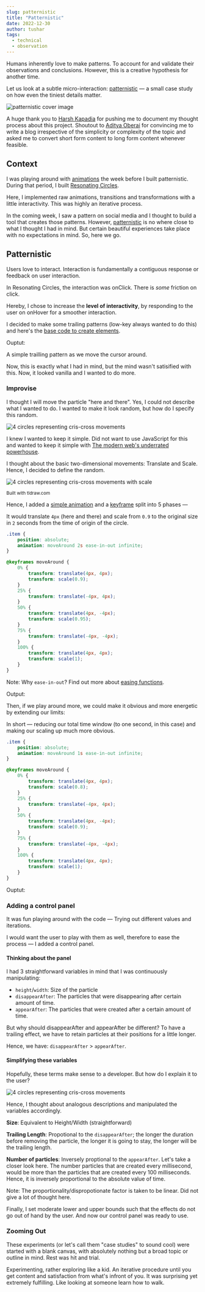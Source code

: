 ---
slug: patternistic
title: "Patternistic"
date: 2022-12-30
author: tushar
tags:
  - technical
  - observation
---

Humans inherently love to make patterns. To account for and validate their observations and conclusions. However, this is a creative hypothesis for another time. 

Let us look at a subtle micro-interaction: [patternistic](https://tusharnankani.github.io/patternistic) — a small case study on how even the tiniest details matter.

![patternistic cover image](/images/patternistic-1.jpg)

A huge thank you to [Harsh Kapadia](https://twitter.com/harshgkapadia) for pushing me to document my thought process about this project. Shoutout to [Aditya Oberai](https://twitter.com/adityaoberai1) for convincing me to write a blog irrespective of the simplicity or complexity of the topic and asked me to convert short form content to long form content whenever feasible.

## Context

I was playing around with [animations](https://developer.mozilla.org/en-US/docs/Web/CSS/animation) the week before I built patternistic. During that period, I built [Resonating Circles](https://tusharnankani.github.io/resonating-circles). 

<p>
  <TwitterTweetEmbed tweetId={"1592461308167098368"} />
</p>

Here, I implemented raw animations, transitions and transformations with a little interactivity. This was highly an iterative process. 

<p>
  <TwitterTweetEmbed tweetId={"1592634802813145088"} />
</p>

In the coming week, I saw a pattern on social media and I thought to build a tool that creates those patterns. However, [patternistic](https://github.com/tusharnankani/patternistic) is no where close to what I thought I had in mind. But certain beautiful experiences take place with no expectations in mind. So, here we go. 

## Patternistic

Users love to interact. Interaction is fundamentally a contiguous response or feedback on user interaction. 

In Resonating Circles, the interaction was onClick. There is _some_ friction on click. 

Hereby, I chose to increase the **level of interactivity**, by responding to the user on onHover for a smoother interaction.

I decided to make some trailing patterns (low-key always wanted to do this) and here's the [base code to create elements](https://github.com/tusharnankani/patternistic/blob/a7a1f585d2c323b2ad5523696dd6eef672a33ce4/script.js#L19-L30).

Ouptut:

<p>
  <TwitterTweetEmbed tweetId={"1594393148704591875"} />
</p>

A simple trailling pattern as we move the cursor around. 

Now, this is exactly what I had in mind, but the mind wasn't satisified with this. Now, it looked vanilla and I wanted to do more. 

### Improvise

I thought I will move the particle "here and there". Yes, I could not describe what I wanted to do. I wanted to make it look random, but how do I specify this random.

![4 circles representing cris-cross movements](/images/patternistic-1.png)

I knew I wanted to keep it simple. Did not want to use JavaScript for this and wanted to keep it simple with [The modern web's underrated powerhouse](https://github.com/readme/featured/css-future). 

I thought about the basic two-dimensional movements: Translate and Scale. Hence, I decided to define the random.

![4 circles representing cris-cross movements with scale](/images/patternistic-2.png)

<sub>Built with tldraw.com</sub>

Hence, I added a [simple animation](https://www.smashingmagazine.com/2011/09/the-guide-to-css-animation-principles-and-examples) and a [keyframe](https://developer.mozilla.org/en-US/docs/Web/CSS/@keyframes) split into 5 phases —

It would translate `4px` (here and there) and scale from `0.9` to the original size in `2` seconds from the time of origin of the circle.

```css
.item {
    position: absolute;
    animation: moveAround 2s ease-in-out infinite;
}

@keyframes moveAround {
    0% {
        transform: translate(4px, 4px);
        transform: scale(0.9);
    }
    25% {
        transform: translate(-4px, 4px);
    }
    50% {
        transform: translate(4px, -4px);
        transform: scale(0.95);
    }
    75% {
        transform: translate(-4px, -4px);
    }
    100% {
        transform: translate(4px, 4px);
        transform: scale(1);
    }
}
```

Note: Why `ease-in-out`? Find out more about [easing functions](https://www.smashingmagazine.com/2022/10/advanced-animations-css/#but-what-is-an-easing-function). 

Output:

<p>
  <TwitterTweetEmbed tweetId={"1594393165905399809"} />
</p>

Then, if we play around more, we could make it obvious and more energetic by extending our limits: 

In short — reducing our total time window (to one second, in this case) and making our scaling up much more obvious.

```css
.item {
    position: absolute;
    animation: moveAround 1s ease-in-out infinite;
}

@keyframes moveAround {
    0% {
        transform: translate(4px, 4px);
        transform: scale(0.8);
    }
    25% {
        transform: translate(-4px, 4px);
    }
    50% {
        transform: translate(4px, -4px);
        transform: scale(0.9);
    }
    75% {
        transform: translate(-4px, -4px);
    }
    100% {
        transform: translate(4px, 4px);
        transform: scale(1);
    }
}
```

Ouptut:

<p>
  <TwitterTweetEmbed tweetId={"1594393132430659584"} />
</p>

### Adding a control panel

It was fun playing around with the code — Trying out different values and iterations. 

I would want the user to play with them as well, therefore to ease the process — I added a control panel. 

#### Thinking about the panel

I had 3 straightforward variables in mind that I was continuously manipulating:

- `height`/`width`: Size of the particle
- `disappearAfter`: The particles that were disappearing after certain amount of time.
- `appearAfter`: The particles that were created after a certain amount of time.

But why should disappearAfter and appearAfter be different? To have a trailing effect, we have to retain particles at their positions for a little longer. 

Hence, we have: `disappearAfter` > `appearAfter`.

#### Simplifying these variables

Hopefully, these terms make sense to a developer. But how do I explain it to the user?

![4 circles representing cris-cross movements](/images/patternistic-3.png)

Hence, I thought about analogous descriptions and manipulated the variables accordingly.

**Size**: Equivalent to Height/Width (straightforward)

**Trailing Length**: Propotional to the `disappearAfter`; the longer the duration before removing the particle, the longer it is going to stay, the longer will be the trailing length.

**Number of particles**: Inversely proptional to the `appearAfter`. Let's take a closer look here. The number particles that are created every millisecond, would be more than the particles that are created every 100 milliseconds. Hence, it is inversely proportional to the absolute value of time.

Note: The proportionality/dispropotionate factor is taken to be linear. Did not give a lot of thought here.

Finally, I set moderate lower and upper bounds such that the effects do not go out of hand by the user. And now our control panel was ready to use.

<p>
  <TwitterTweetEmbed tweetId={"1595513786814803968"} />
</p>

### Zooming Out

These experiments (or let's call them "case studies" to sound cool) were started with a blank canvas, with absolutely nothing but a broad topic or outline in mind. Rest was hit and trial. 

Experimenting, rather exploring like a kid. An iterative procedure until you get content and satisfaction from what's infront of you. It was surprising yet extremely fulfilling. Like looking at someone learn how to walk.
